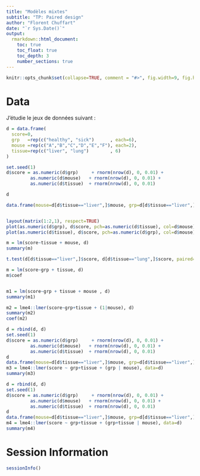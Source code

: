 ```yaml
---
title: "Modèles mixtes"
subtitle: "TP: Paired design"
author: "Florent Chuffart"
date: "`r Sys.Date()`"
output: 
  rmarkdown::html_document:
    toc: true
    toc_float: true
    toc_depth: 3
    number_sections: true
---
```



```r
knitr::opts_chunk$set(collapse=TRUE, comment = "#>", fig.width=9, fig.height=6, eval=TRUE, echo=TRUE, results="verbatim", warning=FALSE)
```
# Data

J’étudie le jeux de données suivant : 

```r
d = data.frame(
  score=0, 
  grp   =rep(c("healthy", "sick")      , each=6), 
  mouse =rep(c("A","B","C","D","E","F"), each=2),  
  tissue=rep(c("liver", "lung")        , 6)
)

set.seed(1)
d$score = as.numeric(d$grp)     + rnorm(nrow(d), 0, 0.01) + 
         as.numeric(d$mouse)   + rnorm(nrow(d), 0, 0.01) + 
         as.numeric(d$tissue)  + rnorm(nrow(d), 0, 0.01)

d

data.frame(mouse=d[d$tissue=="liver",]$mouse, grp=d[d$tissue=="liver",]$grp, liver=d[d$tissue=="liver",]$score, lung=d[d$tissue=="lung",]$score)


layout(matrix(1:2,1), respect=TRUE)
plot(as.numeric(d$grp), d$score, pch=as.numeric(d$tissue), col=d$mouse)
plot(as.numeric(d$tissue), d$score, pch=as.numeric(d$grp), col=d$mouse)

m = lm(score~tissue + mouse, d)
summary(m)

t.test(d[d$tissue=="liver",]$score, d[d$tissue=="lung",]$score, paired=TRUE)

m = lm(score~grp + tissue, d)
m$coef


m1 = lm(score~grp + tissue + mouse , d)
summary(m1)

m2 = lme4::lmer(score~grp+tissue + (1|mouse), d)
summary(m2)
coef(m2)

```

```r
d = rbind(d, d)
set.seed(1)
d$score = as.numeric(d$grp)     + rnorm(nrow(d), 0, 0.01) + 
         as.numeric(d$mouse)   + rnorm(nrow(d), 0, 0.01) + 
         as.numeric(d$tissue)  + rnorm(nrow(d), 0, 0.01)
d
data.frame(mouse=d[d$tissue=="liver",]$mouse, grp=d[d$tissue=="liver",]$grp, liver=d[d$tissue=="liver",]$score, lung=d[d$tissue=="lung",]$score)
m3 = lme4::lmer(score ~ grp+tissue + (grp | mouse), data=d)
summary(m3)

d = rbind(d, d)
set.seed(1)
d$score = as.numeric(d$grp)     + rnorm(nrow(d), 0, 0.01) + 
         as.numeric(d$mouse)   + rnorm(nrow(d), 0, 0.01) + 
         as.numeric(d$tissue)  + rnorm(nrow(d), 0, 0.01)
d
data.frame(mouse=d[d$tissue=="liver",]$mouse, grp=d[d$tissue=="liver",]$grp, liver=d[d$tissue=="liver",]$score, lung=d[d$tissue=="lung",]$score)
m4 = lme4::lmer(score ~ grp+tissue + (grp+tissue | mouse), data=d)
summary(m4)

```

# Session Information

```r
sessionInfo()
```

